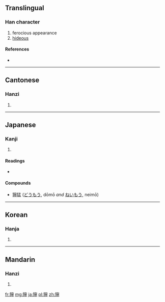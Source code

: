 {{also|狞}}
==Translingual==

===Han character===
{{Han char|rn=94|rad=犬|as=14|sn=17|four=4322<sub>1</sub>|canj=大竹十心弓 (KHJPN)}}

# ferocious appearance
# [[hideous]]

====References====
* {{Han ref|kx=0720.160|dkj=20755|dj=1132.040|hdz=21375.010|uh=7370|ud=29552|bh=C0F1|bd=49393}}

----

==Cantonese==

===Hanzi===
{{yue-hanzi|jyut=|y=ning4|sim=狞}}

# {{defn|Cantonese|sort=犬14}}

----

==Japanese==

===Kanji===
{{ja-kanji|grade=|rs=犬14}}

# {{defn|Japanese|sort=犬14}}

====Readings====
* {{ja-readings|on=[[どう]] (dō)|kun=[[わるい]] (warui)}}

====Compounds====
* [[獰猛]] ([[どうもう]], dōmō ''and'' [[ねいもう]], neimō)

----

==Korean==

===Hanja===
{{ko-hanja|hangeul=영|eumhun=|rv=yeong|mr=yŏng|y=yeng}}

# {{defn|Korean|sort=犬14}}

----

==Mandarin==

===Hanzi===
{{cmn-hanzi|sim=狞|pin=[[níng]] ([[ning2]])|wg=ning<sup>2</sup>}}

# {{defn|Mandarin|sort=犬14}}

[[fr:獰]]
[[mg:獰]]
[[ja:獰]]
[[pl:獰]]
[[zh:獰]]